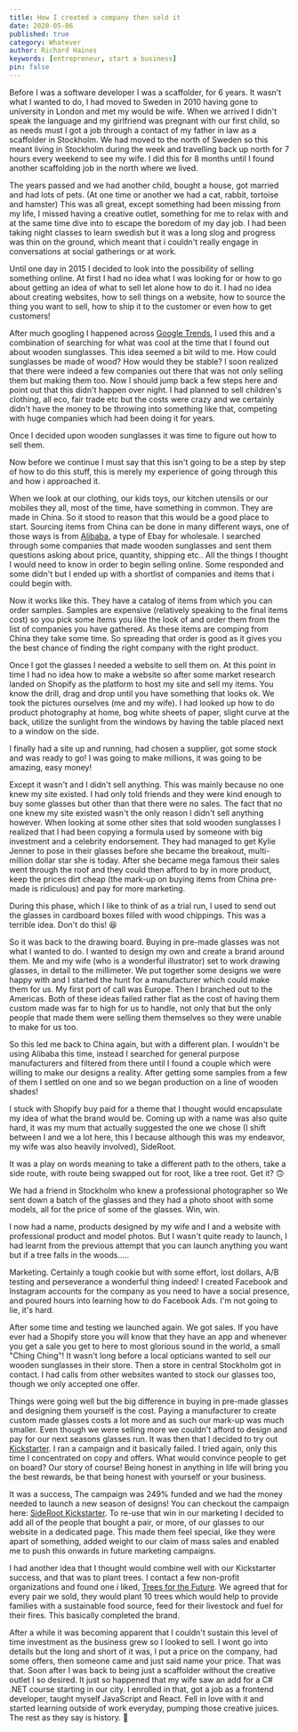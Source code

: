 ```yaml
---
title: How I created a company then sold it
date: 2020-05-06
published: true
category: Whatever
author: Richard Haines
keywords: [entrepreneur, start a business]
pin: false
---
```



Before I was a software developer I was a scaffolder, for 6 years. It wasn't
what I wanted to do, I had moved to Sweden in 2010 having gone to university in
London and met my would be wife. When we arrived I didn't speak the language and
my girlfriend was pregnant with our first child, so as needs must I got a job
through a contact of my father in law as a scaffolder in Stockholm. We had moved
to the north of Sweden so this meant living in Stockholm during the week and
travelling back up north for 7 hours every weekend to see my wife. I did this
for 8 months until I found another scaffolding job in the north where we lived.

The years passed and we had another child, bought a house, got married and had
lots of pets. (At one time or another we had a cat, rabbit, tortoise and
hamster) This was all great, except something had been missing from my life, I
missed having a creative outlet, something for me to relax with and at the same
time dive into to escape the boredom of my day job. I had been taking night
classes to learn swedish but it was a long slog and progress was thin on the
ground, which meant that i couldn't really engage in conversations at social
gatherings or at work.

Until one day in 2015 I decided to look into the possibility of selling
something online. At first I had no idea what I was looking for or how to go
about getting an idea of what to sell let alone how to do it. I had no idea
about creating websites, how to sell things on a website, how to source the
thing you want to sell, how to ship it to the customer or even how to get
customers!

After much googling I happened across
[Google Trends](https://trends.google.com/trends/?geo=US), I used this and a
combination of searching for what was cool at the time that I found out about
wooden sunglasses. This idea seemed a bit wild to me. How could sunglasses be
made of wood? How would they be stable? I soon realized that there were indeed a
few companies out there that was not only selling them but making them too. Now
I should jump back a few steps here and point out that this didn't happen over
night. I had planned to sell children's clothing, all eco, fair trade etc but
the costs were crazy and we certainly didn't have the money to be throwing into
something like that, competing with huge companies which had been doing it for
years.

Once I decided upon wooden sunglasses it was time to figure out how to sell
them.

<AccentBox>
  Now before we continue I must say that this isn't going to be a step by step
  of how to do this stuff, this is merely my experience of going through this
  and how i approached it.
</AccentBox>

When we look at our clothing, our kids toys, our kitchen utensils or our mobiles
they all, most of the time, have something in common. They are made in China. So
it stood to reason that this would be a good place to start. Sourcing items from
China can be done in many different ways, one of those ways is from
[Alibaba](https://www.alibaba.com/), a type of Ebay for wholesale. I searched
through some companies that made wooden sunglasses and sent them questions
asking about price, quantity, shipping etc.. All the things I thought I would
need to know in order to begin selling online. Some responded and some didn't
but I ended up with a shortlist of companies and items that i could begin with.

Now it works like this. They have a catalog of items from which you can order
samples. Samples are expensive (relatively speaking to the final items cost) so
you pick some items you like the look of and order them from the list of
companies you have gathered. As these items are comping from China they take
some time. So spreading that order is good as it gives you the best chance of
finding the right company with the right product.

Once I got the glasses I needed a website to sell them on. At this point in time
I had no idea how to make a website so after some market research landed on
Shopify as the platform to host my site and sell my items. You know the drill,
drag and drop until you have something that looks ok. We took the pictures
ourselves (me and my wife). I had looked up how to do product photography at
home, bog white sheets of paper, slight curve at the back, utilize the sunlight
from the windows by having the table placed next to a window on the side.

I finally had a site up and running, had chosen a supplier, got some stock and
was ready to go! I was going to make millions, it was going to be amazing, easy
money!

Except it wasn't and I didn't sell anything. This was mainly because no one knew
my site existed. I had only told friends and they were kind enough to buy some
glasses but other than that there were no sales. The fact that no one knew my
site existed wasn't the only reason I didn't sell anything however. When looking
at some other sites that sold wooden sunglasses I realized that I had been
copying a formula used by someone with big investment and a celebrity
endorsement. They had managed to get Kylie Jenner to pose in their glasses
before she became the breakout, multi-million dollar star she is today. After
she became mega famous their sales went through the roof and they could then
afford to by in more product, keep the prices dirt cheap (the mark-up on buying
items from China pre-made is ridiculous) and pay for more marketing.

<AccentBox>
  During this phase, which I like to think of as a trial run, I used to send out
  the glasses in cardboard boxes filled with wood chippings. This was a terrible
  idea. Don't do this! 😆
</AccentBox>

So it was back to the drawing board. Buying in pre-made glasses was not what I
wanted to do. I wanted to design my own and create a brand around them. Me and
my wife (who is a wonderful illustrator) set to work drawing glasses, in detail
to the millimeter. We put together some designs we were happy with and I started
the hunt for a manufacturer which could make them for us. My first port of call
was Europe. Then I branched out to the Americas. Both of these ideas failed
rather flat as the cost of having them custom made was far to high for us to
handle, not only that but the only people that made them were selling them
themselves so they were unable to make for us too.

So this led me back to China again, but with a different plan. I wouldn't be
using Alibaba this time, instead I searched for general purpose manufacturers
and filtered from there until I found a couple which were willing to make our
designs a reality. After getting some samples from a few of them I settled on
one and so we began production on a line of wooden shades!

I stuck with Shopify buy paid for a theme that I thought would encapsulate my
idea of what the brand would be. Coming up with a name was also quite hard, it
was my mum that actually suggested the one we chose (I shift between I and we a
lot here, this I because although this was my endeavor, my wife was also heavily
involved), SideRoot.

<AccentBox>
  It was a play on words meaning to take a different path to the others, take a
  side route, with route being swapped out for root, like a tree root. Get it?
  🙃
</AccentBox>

We had a friend in Stockholm who knew a professional photographer so We sent
down a batch of the glasses and they had a photo shoot with some models, all for
the price of some of the glasses. Win, win.

I now had a name, products designed by my wife and I and a website with
professional product and model photos. But I wasn't quite ready to launch, I had
learnt from the previous attempt that you can launch anything you want but if a
tree falls in the woods.....

Marketing. Certainly a tough cookie but with some effort, lost dollars, A/B
testing and perseverance a wonderful thing indeed! I created Facebook and
Instagram accounts for the company as you need to have a social presence, and
poured hours into learning how to do Facebook Ads. I'm not going to lie, it's
hard.

After some time and testing we launched again. We got sales. If you have ever
had a Shopify store you will know that they have an app and whenever you get a
sale you get to here to most glorious sound in the world, a small "Ching Ching"!
It wasn't long before a local opticians wanted to sell our wooden sunglasses in
their store. Then a store in central Stockholm got in contact. I had calls from
other websites wanted to stock our glasses too, though we only accepted one
offer.

Things were going well but the big difference in buying in pre-made glasses and
designing them yourself is the cost. Paying a manufacturer to create custom made
glasses costs a lot more and as such our mark-up was much smaller. Even though
we were selling more we couldn't afford to design and pay for our next seasons
glasses run. It was then that I decided to try out
[Kickstarter](https://www.kickstarter.com/). I ran a campaign and it basically
failed. I tried again, only this time I concentrated on copy and offers. What
would convince people to get on board? Our story of course! Being honest in
anything in life will bring you the best rewards, be that being honest with
yourself or your business.

It was a success, The campaign was 249% funded and we had the money needed to
launch a new season of designs! You can checkout the campaign here:
[SideRoot Kickstarter](https://www.kickstarter.com/projects/sideroot/sideroot-the-first-flexible-wood-sunglasses-a-perf?ref=user_menu).
To re-use that win in our marketing I decided to add all of the people that
bought a pair, or more, of our glasses to our website in a dedicated page. This
made them feel special, like they were apart of something, added weight to our
claim of mass sales and enabled me to push this onwards in future marketing
campaigns.

I had another idea that I thought would combine well with our Kickstarter
success, and that was to plant trees. I contact a few non-profit organizations
and found one i liked, [Trees for the Future](https://trees.org/). We agreed
that for every pair we sold, they would plant 10 trees which would help to
provide families with a sustainable food source, feed for their livestock and
fuel for their fires. This basically completed the brand.

After a while it was becoming apparent that I couldn't sustain this level of
time investment as the business grew so I looked to sell. I wont go into details
but the long and short of it was, I put a price on the company, had some offers,
then someone came and just said name your price. That was that. Soon after I was
back to being just a scaffolder without the creative outlet I so desired. It
just so happened that my wife saw an add for a C# .NET course starting in our
city. I enrolled in that, got a job as a frontend developer, taught myself
JavaScript and React. Fell in love with it and started learning outside of work
everyday, pumping those creative juices. The rest as they say is history. 👊
